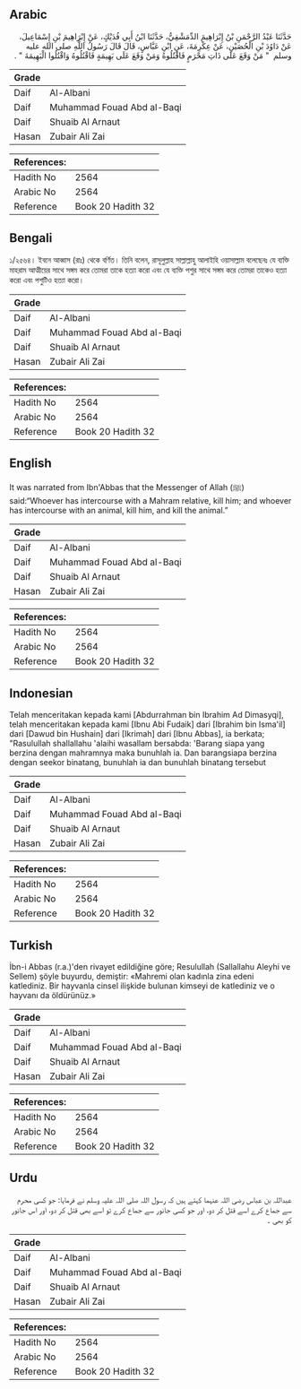## Arabic


<div dir="rtl" lang="ar" style={{fontSize:'larger',backgroundColor:'#f8f9fa',padding:20}}>
حَدَّثَنَا عَبْدُ الرَّحْمَنِ بْنُ إِبْرَاهِيمَ الدِّمَشْقِيُّ، حَدَّثَنَا ابْنُ أَبِي فُدَيْكٍ، عَنْ إِبْرَاهِيمَ بْنِ إِسْمَاعِيلَ، عَنْ دَاوُدَ بْنِ الْحُصَيْنِ، عَنْ عِكْرِمَةَ، عَنِ ابْنِ عَبَّاسٍ، قَالَ قَالَ رَسُولُ اللَّهِ صلى الله عليه وسلم ‏ "‏ مَنْ وَقَعَ عَلَى ذَاتِ مَحْرَمٍ فَاقْتُلُوهُ وَمَنْ وَقَعَ عَلَى بَهِيمَةٍ فَاقْتُلُوهُ وَاقْتُلُوا الْبَهِيمَةَ ‏"‏ ‏.‏
</div>
<div style={{backgroundColor:'#f8f9fa',padding:20, marginBottom: 10}}><table> <thead> <tr> <th>Grade</th> <th></th> </tr> </thead> <tbody> <tr><td>Daif</td><td>Al-Albani</td></tr><tr><td>Daif</td><td>Muhammad Fouad Abd al-Baqi</td></tr><tr><td>Daif</td><td>Shuaib Al Arnaut</td></tr><tr><td>Hasan</td><td>Zubair Ali Zai</td></tr></tbody></table><table> <thead> <tr> <th>References:</th> <th></th> </tr> </thead> <tbody><tr><td>Hadith No</td><td>2564</td></tr><tr><td>Arabic No</td><td>2564</td></tr><tr><td>Reference</td><td>Book 20 Hadith 32</td></tr></tbody></table></div>

## Bengali


<div dir="ltr" lang="bn" style={{fontSize:'larger',backgroundColor:'#f8f9fa',padding:20}}>
১/২৫৬৪। ইবনে আব্বাস (রাঃ) থেকে বর্ণিত। তিনি বলেন, রাসূলুল্লাহ সাল্লাল্লাহু আলাইহি ওয়াসাল্লাম বলেছেনঃ যে ব্যক্তি মাহরাম আত্মীয়ের সাথে সঙ্গম করে তোমরা তাকে হত্যা করো এবং যে ব্যক্তি পশুর সাথে সঙ্গম করে তোমরা তাকেও হত্যা করো এবং পশুটিও হত্যা করো।
</div>
<div style={{backgroundColor:'#f8f9fa',padding:20, marginBottom: 10}}><table> <thead> <tr> <th>Grade</th> <th></th> </tr> </thead> <tbody> <tr><td>Daif</td><td>Al-Albani</td></tr><tr><td>Daif</td><td>Muhammad Fouad Abd al-Baqi</td></tr><tr><td>Daif</td><td>Shuaib Al Arnaut</td></tr><tr><td>Hasan</td><td>Zubair Ali Zai</td></tr></tbody></table><table> <thead> <tr> <th>References:</th> <th></th> </tr> </thead> <tbody><tr><td>Hadith No</td><td>2564</td></tr><tr><td>Arabic No</td><td>2564</td></tr><tr><td>Reference</td><td>Book 20 Hadith 32</td></tr></tbody></table></div>

## English


<div dir="ltr" lang="en" style={{fontSize:'larger',backgroundColor:'#f8f9fa',padding:20}}>
It was narrated from Ibn'Abbas that the Messenger of Allah (ﷺ) said:“Whoever has intercourse with a Mahram relative, kill him; and whoever has intercourse with an animal, kill him, and kill the animal.”
</div>
<div style={{backgroundColor:'#f8f9fa',padding:20, marginBottom: 10}}><table> <thead> <tr> <th>Grade</th> <th></th> </tr> </thead> <tbody> <tr><td>Daif</td><td>Al-Albani</td></tr><tr><td>Daif</td><td>Muhammad Fouad Abd al-Baqi</td></tr><tr><td>Daif</td><td>Shuaib Al Arnaut</td></tr><tr><td>Hasan</td><td>Zubair Ali Zai</td></tr></tbody></table><table> <thead> <tr> <th>References:</th> <th></th> </tr> </thead> <tbody><tr><td>Hadith No</td><td>2564</td></tr><tr><td>Arabic No</td><td>2564</td></tr><tr><td>Reference</td><td>Book 20 Hadith 32</td></tr></tbody></table></div>

## Indonesian


<div dir="ltr" lang="id" style={{fontSize:'larger',backgroundColor:'#f8f9fa',padding:20}}>
Telah menceritakan kepada kami [Abdurrahman bin Ibrahim Ad Dimasyqi], telah menceritakan kepada kami [Ibnu Abi Fudaik] dari [Ibrahim bin Isma'il] dari [Dawud bin Hushain] dari [Ikrimah] dari [Ibnu Abbas], ia berkata; "Rasulullah shallallahu 'alaihi wasallam bersabda: 'Barang siapa yang berzina dengan mahramnya maka bunuhlah ia. Dan barangsiapa berzina dengan seekor binatang, bunuhlah ia dan bunuhlah binatang tersebut
</div>
<div style={{backgroundColor:'#f8f9fa',padding:20, marginBottom: 10}}><table> <thead> <tr> <th>Grade</th> <th></th> </tr> </thead> <tbody> <tr><td>Daif</td><td>Al-Albani</td></tr><tr><td>Daif</td><td>Muhammad Fouad Abd al-Baqi</td></tr><tr><td>Daif</td><td>Shuaib Al Arnaut</td></tr><tr><td>Hasan</td><td>Zubair Ali Zai</td></tr></tbody></table><table> <thead> <tr> <th>References:</th> <th></th> </tr> </thead> <tbody><tr><td>Hadith No</td><td>2564</td></tr><tr><td>Arabic No</td><td>2564</td></tr><tr><td>Reference</td><td>Book 20 Hadith 32</td></tr></tbody></table></div>

## Turkish


<div dir="ltr" lang="tr" style={{fontSize:'larger',backgroundColor:'#f8f9fa',padding:20}}>
İbn-i Abbas (r.a.)'den rivayet edildiğine göre; Resulullah (Sallallahu Aleyhi ve Sellem) şöyle buyurdu, demiştir: «Mahremi olan kadınla zina edeni katlediniz. Bir hayvanla cinsel ilişkide bulunan kimseyi de katlediniz ve o hayvanı da öldürünüz.»
</div>
<div style={{backgroundColor:'#f8f9fa',padding:20, marginBottom: 10}}><table> <thead> <tr> <th>Grade</th> <th></th> </tr> </thead> <tbody> <tr><td>Daif</td><td>Al-Albani</td></tr><tr><td>Daif</td><td>Muhammad Fouad Abd al-Baqi</td></tr><tr><td>Daif</td><td>Shuaib Al Arnaut</td></tr><tr><td>Hasan</td><td>Zubair Ali Zai</td></tr></tbody></table><table> <thead> <tr> <th>References:</th> <th></th> </tr> </thead> <tbody><tr><td>Hadith No</td><td>2564</td></tr><tr><td>Arabic No</td><td>2564</td></tr><tr><td>Reference</td><td>Book 20 Hadith 32</td></tr></tbody></table></div>

## Urdu


<div dir="rtl" lang="ur" style={{fontSize:'larger',backgroundColor:'#f8f9fa',padding:20}}>
عبداللہ بن عباس رضی اللہ عنہما کہتے ہیں کہ رسول اللہ صلی اللہ علیہ وسلم نے فرمایا: جو کسی محرم سے جماع کرے اسے قتل کر دو، اور جو کسی جانور سے جماع کرے تو اسے بھی قتل کر دو، اور اس جانور کو بھی ۔
</div>
<div style={{backgroundColor:'#f8f9fa',padding:20, marginBottom: 10}}><table> <thead> <tr> <th>Grade</th> <th></th> </tr> </thead> <tbody> <tr><td>Daif</td><td>Al-Albani</td></tr><tr><td>Daif</td><td>Muhammad Fouad Abd al-Baqi</td></tr><tr><td>Daif</td><td>Shuaib Al Arnaut</td></tr><tr><td>Hasan</td><td>Zubair Ali Zai</td></tr></tbody></table><table> <thead> <tr> <th>References:</th> <th></th> </tr> </thead> <tbody><tr><td>Hadith No</td><td>2564</td></tr><tr><td>Arabic No</td><td>2564</td></tr><tr><td>Reference</td><td>Book 20 Hadith 32</td></tr></tbody></table></div>